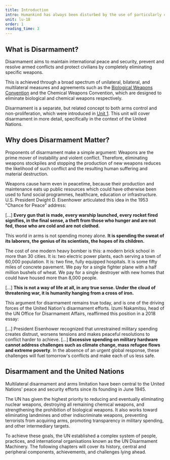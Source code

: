 ```yaml
---
title: Introduction
intro: Humankind has always been disturbed by the use of particularly cruel methods of warfare. The establishment of the UN disarmament machinery is among the most important actions we have taken to restrict the use of such methods.
unit: lu-18
order: 1
reading_time: 3
---
```


## What is Disarmament?

Disarmament aims to maintain international peace and security, prevent and resolve armed conflicts and protect civilians by completely eliminating specific weapons.

This is achieved through a broad spectrum of unilateral, bilateral, and multilateral measures and agreements such as the [Biological Weapons Convention](https://www.nti.org/education-center/treaties-and-regimes/convention-prohibition-development-production-and-stockpiling-bacteriological-biological-and-toxin-weapons-btwc/) and the <Term t="CWC">Chemical Weapons Convention</Term>, which are designed to eliminate biological and chemical weapons respectively.

Disarmament is a separate, but related concept to both arms control and non-proliferation, which were introduced in [Unit 1](#1). This unit will cover disarmament in more detail, specifically in the context of the United Nations.

## Why does Disarmament Matter?

Proponents of disarmament make a simple argument: Weapons are the prime mover of instability and violent conflict. Therefore, eliminating weapons stockpiles and stopping the production of new weapons reduces the likelihood of such conflict and the resulting human suffering and material destruction.

Weapons cause harm even in peacetime, because their production and maintenance eats up public resources which could have otherwise been used to fund social programmes, healthcare, education or infrastructure. U.S. President Dwight D. Eisenhower articulated this idea in the 1953 "Chance for Peace" address:

<Quote audio="eisenhower-chance-for-peace.mp3" type="document" source="https://en.wikisource.org/wiki/The_Chance_for_Peace" fullDocument="https://en.wikisource.org/wiki/The_Chance_for_Peace" cite='Dwight D. Eisenhower, "Chance for Peace", speech to American Society of Newspaper Editors. April 16, 1953. Audio courtesy of the Miller Center, University of Virginia.'>

[...] **Every gun that is made, every warship launched, every rocket fired signifies, in the final sense, a theft from those who hunger and are not fed, those who are cold and are not clothed.**

This world in arms is not spending money alone. **It is spending the sweat of its laborers, the genius of its scientists, the hopes of its children.**

The cost of one modern heavy bomber is this: a modern brick school in more than 30 cities. It is: two electric power plants, each serving a town of 60,000 population. It is: two fine, fully equipped hospitals. It is some fifty miles of concrete pavement. We pay for a single fighter plane with a half million bushels of wheat. We pay for a single destroyer with new homes that could have housed more than 8,000 people.

[...] **This is not a way of life at all, in any true sense. Under the cloud of threatening war, it is humanity hanging from a cross of iron.**

</Quote>

This argument for disarmament remains true today, and is one of the driving forces of the United Nation's disarmament efforts. Izumi Nakamitsu, head of the UN Office for Disarmament Affairs, reaffirmed this position in a 2018 essay:  

<Quote type="document" fullDocument="https://time.com/5250773/global-military-spending-security-arms-race/" cite="Izumi Nakamitsu, Global Military Spending Has Doubled but the World Is No Safer. April 25, 2018, Time Magazine Online.">

[...] President Eisenhower recognized that unrestrained military spending creates distrust, worsens tensions and makes peaceful resolutions to conflict harder to achieve. [...] **Excessive spending on military hardware cannot address challenges such as climate change, mass refugee flows and extreme poverty**. In the absence of an urgent global response, these challenges will fuel tomorrow's conflicts and make each of us less safe.

</Quote>

## Disarmament and the United Nations

Multilateral disarmament and arms limitation have been central to the United Nations' peace and security efforts since its founding in June 1945.

The UN has given the highest priority to reducing and eventually eliminating nuclear weapons, destroying all remaining chemical weapons, and strengthening the prohibition of biological weapons. It also works toward eliminating landmines and other indiscriminate weapons, preventing terrorists from acquiring arms, promoting transparency in military spending, and other intermediary targets.

To achieve these goals, the UN established a complex system of people, practices, and international organisations known as the UN Disarmament Machinery. The following chapters will cover its history, central and peripheral components, achievements, and challenges lying ahead.